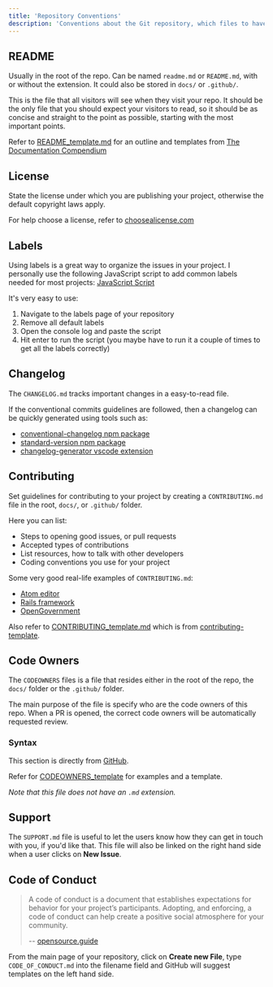 ```yaml
---
title: 'Repository Conventions'
description: 'Conventions about the Git repository, which files to have and what they do.'
---
```


## README

Usually in the root of the repo. Can be named `readme.md` or `README.md`, with or without the extension. It could also be stored in `docs/` or `.github/`.

This is the file that all visitors will see when they visit your repo. It should be the only file that you should expect your visitors to read, so it should be as concise and straight to the point as possible, starting with the most important points.

Refer to [README_template.md](https://github.com/gordonpn/conventions-guide/blob/master/docs/README_template.md) for an outline and templates from [The Documentation Compendium](https://github.com/kylelobo/The-Documentation-Compendium/tree/master/en/README_TEMPLATES)

## License

State the license under which you are publishing your project, otherwise the default copyright laws apply.

For help choose a license, refer to [choosealicense.com](http://choosealicense.com/)

## Labels

Using labels is a great way to organize the issues in your project. I personally use the following JavaScript script to add common labels needed for most projects: [JavaScript Script](https://github.com/gordonpn/conventions-guide/blob/master/scripts/add-labels.js)

It's very easy to use:

1. Navigate to the labels page of your repository
2. Remove all default labels
3. Open the console log and paste the script
4. Hit enter to run the script (you maybe have to run it a couple of times to get all the labels correctly)

## Changelog

The `CHANGELOG.md` tracks important changes in a easy-to-read file.

If the conventional commits guidelines are followed, then a changelog can be quickly generated using tools such as:

- [conventional-changelog npm package](https://github.com/conventional-changelog/conventional-changelog/tree/master/packages/conventional-changelog-cli)
- [standard-version npm package](https://github.com/conventional-changelog/standard-version)
- [changelog-generator vscode extension](https://marketplace.visualstudio.com/items?itemName=axetroy.vscode-changelog-generator)

## Contributing

Set guidelines for contributing to your project by creating a `CONTRIBUTING.md` file in the root, `docs/`, or `.github/` folder.

Here you can list:

- Steps to opening good issues, or pull requests
- Accepted types of contributions
- List resources, how to talk with other developers
- Coding conventions you use for your project

Some very good real-life examples of `CONTRIBUTING.md`:

- [Atom editor](https://github.com/atom/atom/blob/master/CONTRIBUTING.md)
- [Rails framework](https://github.com/rails/rails/blob/f68c1ef3ede1ffe84f62ca5eaebd3d9648bdd86c/CONTRIBUTING.md)
- [OpenGovernment](https://github.com/opengovernment/opengovernment/blob/master/CONTRIBUTING.md)

Also refer to [CONTRIBUTING_template.md](https://github.com/gordonpn/conventions-guide/blob/master/docs/CONTRIBUTING_template.md) which is from [contributing-template](https://github.com/nayafia/contributing-template).

## Code Owners

The `CODEOWNERS` files is a file that resides either in the root of the repo, the `docs/` folder or the `.github/` folder.

The main purpose of the file is specify who are the code owners of this repo. When a PR is opened, the correct code owners will be automatically requested review.

### Syntax

This section is directly from [GitHub](https://help.github.com/en/github/creating-cloning-and-archiving-repositories/about-code-owners#codeowners-syntax).

Refer for [CODEOWNERS_template](https://github.com/gordonpn/conventions-guide/blob/master/docs/CODEOWNERS_template) for examples and a template.

_Note that this file does not have an `.md` extension._

## Support

The `SUPPORT.md` file is useful to let the users know how they can get in touch with you, if you'd like that. This file will also be linked on the right hand side when a user clicks on __New Issue__.

## Code of Conduct

> A code of conduct is a document that establishes expectations for behavior for your project’s participants. Adopting, and enforcing, a code of conduct can help create a positive social atmosphere for your community.
>
> -- [opensource.guide](https://opensource.guide/code-of-conduct/)

From the main page of your repository, click on __Create new File__, type `CODE_OF_CONDUCT.md` into the filename field and GitHub will suggest templates on the left hand side.
